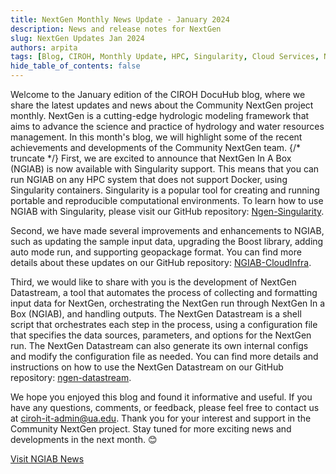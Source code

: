 ```yaml
---
title: NextGen Monthly News Update - January 2024
description: News and release notes for NextGen
slug: NextGen Updates Jan 2024
authors: arpita
tags: [Blog, CIROH, Monthly Update, HPC, Singularity, Cloud Services, NextGen Datastream, National Water Model, NGIAB]
hide_table_of_contents: false
---
```

Welcome to the January edition of the CIROH DocuHub blog, where we share the latest updates and news about the Community NextGen project monthly. NextGen is a cutting-edge hydrologic modeling framework that aims to advance the science and practice of hydrology and water resources management. In this month's blog, we will highlight some of the recent achievements and developments of the Community NextGen team.
{/* truncate */}
First, we are excited to announce that NextGen In A Box (NGIAB) is now available with Singularity support. This means that you can run NGIAB on any HPC system that does not support Docker, using Singularity containers. Singularity is a popular tool for creating and running portable and reproducible computational environments. To learn how to use NGIAB with Singularity, please visit our GitHub repository: [Ngen-Singularity](https://github.com/CIROH-UA/Ngen-Singularity).

Second, we have made several improvements and enhancements to NGIAB, such as updating the sample input data, upgrading the Boost library, adding auto mode run, and supporting geopackage format. You can find more details about these updates on our GitHub repository: [NGIAB-CloudInfra](https://github.com/CIROH-UA/NGIAB-CloudInfra).

Third, we would like to share with you is the development of NextGen Datastream, a tool that automates the process of collecting and formatting input data for NextGen, orchestrating the NextGen run through NextGen In a Box (NGIAB), and handling outputs. The NextGen Datastream is a shell script that orchestrates each step in the process, using a configuration file that specifies the data sources, parameters, and options for the NextGen run. The NextGen Datastream can also generate its own internal configs and modify the configuration file as needed. You can find more details and instructions on how to use the NextGen Datastream on our GitHub repository: [ngen-datastream](https://github.com/CIROH-UA/ngen-datastream/blob/main/README.md).

We hope you enjoyed this blog and found it informative and useful. If you have any questions, comments, or feedback, please feel free to contact us at ciroh-it-admin@ua.edu. Thank you for your interest and support in the Community NextGen project. Stay tuned for more exciting news and developments in the next month. 😊

[Visit NGIAB News](https://docs.ciroh.org/news)